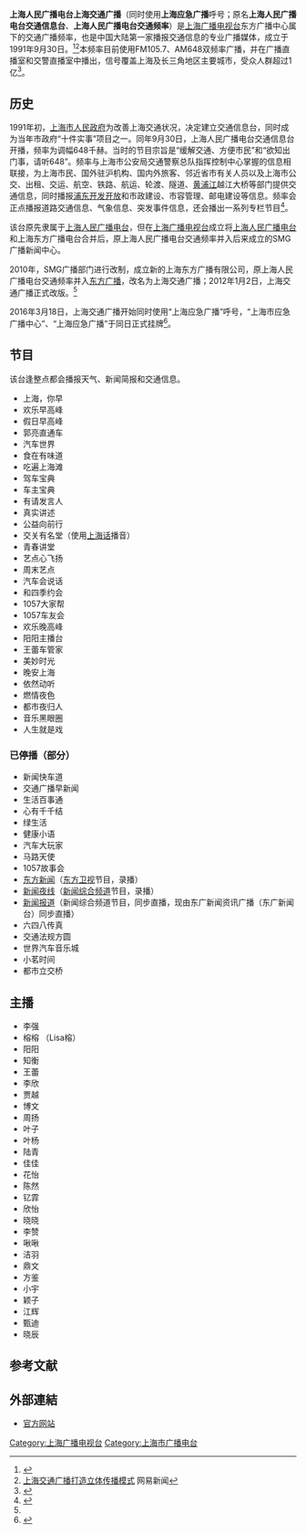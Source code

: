 {{广播电台
| 電臺名稱        = 上海交通广播<br>上海应急广播
| 電臺圖片檔案    = Shanghai Traffic Radio.jpg
| 電臺圖片尺寸    = 
| 電臺圖片名稱    = 
| 所屬國家        = {{CHNML}}
| 總部所在        = {{CHN}}[[上海市|上海市]][[虹桥路|虹桥路]]1376号7层
| 播放地區        = [[上海市|上海市]]及周边地区
| 開播日期      = 1991年9月30日
| 类型        = [[交通|交通]]
| 主要语言        = [[普通话|普通话]]（为主）、[[上海话|上海话]]
| 擁有者          = [[上海广播电视台|上海广播电视台]]东方广播中心
| 前電臺名稱      = 上海人民广播电台交通信息台、上海人民广播电台交通频率
| 被取代名稱      = 上海交通广播
| 電臺口號        = 最懂你的心
| 電臺官方網站    = http://www.fm1057.cn/
| 無線廣播收聽地區01= 上海市及周边地区
| 無線廣播頻道數01= FM105.7、AM648
| 數位電視供應商01= 上海[[东方有线|东方有线]]
| 數位電視頻道數01= 上海交通广播
| 線上收聽網站01  = 官方网站
| 線上收聽網址01  = 见“電臺官方網站”一栏
| 線上收聽網站02 = 看看新闻网
| 線上收聽網址02  = [http://live.kankanews.com/huikan/ 免费收听]
}}
'''上海人民广播电台上海交通广播'''（同时使用'''上海应急广播'''呼号；原名'''上海人民广播电台交通信息台'''、'''上海人民广播电台交通频率'''）是[[上海广播电视台|上海广播电视台]]东方广播中心属下的交通广播频率，也是中国大陆第一家播报交通信息的专业广播媒体，成立于1991年9月30日。<ref name="简介">{{Cite web|title=关于频率|url=http://www.fm1057.cn/about/|accessdate=2019-09-15|work=上海交通广播|archive-url=https://web.archive.org/web/20190426100842/http://www.fm1057.cn/about/|archive-date=2019-04-26|dead-url=yes}}</ref><ref>[http://news.163.com/11/1014/05/7GA7V5UU00014AEE.html 上海交通广播打造立体传播模式] {{Wayback|url=http://news.163.com/11/1014/05/7GA7V5UU00014AEE.html |date=20180224052718 }}网易新闻</ref>本频率目前使用FM105.7、AM648双频率广播，并在广播直播室和交警直播室中播出，信号覆盖上海及长三角地区主要城市，受众人群超过1亿<ref>{{cite web|url=https://www.smg.cn/review/channel/channel_20/index.html|title=频率介绍|publisher=上海广播电视台网站|accessdate=2018-02-23|archive-url=https://web.archive.org/web/20180223232229/https://www.smg.cn/review/channel/channel_20/index.html|archive-date=2018-02-23|dead-url=yes}}</ref>。

==历史==
1991年初，[[上海市人民政府|上海市人民政府]]为改善上海交通状况，决定建立交通信息台，同时成为当年市政府“十件实事”项目之一。同年9月30日，上海人民广播电台交通信息台开播，频率为调幅648千赫。当时的节目宗旨是“缓解交通、方便市民”和“欲知出门事，请听648”。频率与上海市公安局交通警察总队指挥控制中心掌握的信息相联接，为上海市民、国外驻沪机构、国内外旅客、邻近省市有关人员以及上海市公交、出租、交运、航空、铁路、航运、轮渡、隧道、[[黄浦江|黄浦江]]越江大桥等部门提供交通信息，同时播报[[浦东开发开放|浦东开发开放]]和市政建设、市容管理、邮电建设等信息。频率会正点播报道路交通信息、气象信息、突发事件信息，还会播出一系列专栏节目<ref>{{cite web|url=http://www.shtong.gov.cn/Newsite/node2/node2245/node4510/node10338/node10420/node63811/userobject1ai12200.html|title=上海广播电视志→第二编广播节目→第三章上海人民广播电台节目→第四节 交通节目|publisher=上海市地方志办公室|accessdate=2018年1月11日|archive-date=2016年4月27日|archive-url=https://web.archive.org/web/20160427213127/http://www.shtong.gov.cn/Newsite/node2/node2245/node4510/node10338/node10420/node63811/userobject1ai12200.html}}</ref>。

该台原先隶属于[[上海人民广播电台|上海人民广播电台]]，但在[[上海广播电视台|上海广播电视台]]成立将[[上海人民广播电台|上海人民广播电台]]和上海东方广播电台合并后，原上海人民广播电台交通频率并入后来成立的SMG广播新闻中心。

2010年，SMG广播部门进行改制，成立新的上海东方广播有限公司，原上海人民广播电台交通频率并入[[东方广播|东方广播]]，改名为上海交通广播；2012年1月2日，上海交通广播正式改版。<ref name="简介"/>

2016年3月18日，上海交通广播开始同时使用“上海应急广播”呼号，“上海市应急广播中心”、“上海应急广播”于同日正式挂牌<ref>{{cite web|url=http://www.shanghai.gov.cn/shanghai/node2314/node2319/n31973/n31991/u21ai1115010.shtml|title=上海应急广播中心、上海应急广播今天正式挂牌|publisher=上海应急|accessdate=2018年1月11日|archive-date=2019年5月11日|archive-url=https://web.archive.org/web/20190511063437/http://www.shanghai.gov.cn/shanghai/node2314/node2319/n31973/n31991/u21ai1115010.shtml}}</ref>。

==节目==
该台逢整点都会播报天气、新闻简报和交通信息。
*上海，你早
*欢乐早高峰
*假日早高峰
*郭亮直通车
*汽车世界
*食在有味道
*吃遍上海滩
*驾车宝典 
*车主宝典
*有请发言人
*真实讲述
*公益向前行
*交关有名堂（使用[[上海话|上海话]]播音）
*青春讲堂
*艺点心飞扬
*周末艺点
*汽车会说话
*和四季约会
*1057大家帮
*1057车友会
*欢乐晚高峰
*阳阳主播台
*王蕾车管家
*美妙时光
*晚安上海
*依然动听
*燃情夜色
*都市夜归人
*音乐黑眼圈
*人生就是戏
===已停播（部分）===
*新闻快车道
*交通广播早新闻
*生活百事通
*心有千千结
*绿生活
*健康小语
*汽车大玩家
*马路天使
*1057故事会
*[[东方新闻|东方新闻]]（[[东方卫视|东方卫视]]节目，录播）
*[[新闻夜线|新闻夜线]]（[[上海广播电视台新闻综合频道|新闻综合频道]]节目，录播）
*[[新闻报道_(上海电视台)|新闻报道]]（新闻综合频道节目，同步直播，现由东广新闻资讯广播（东广新闻台）同步直播）
*六四八传真
*交通法规方圆
*世界汽车音乐城
*小茗时间
*都市立交桥

==主播==
*李强
*榕榕 （Lisa榕）
*阳阳
*知衡
*王蕾
*李欣
*贾越
*博文
*周扬
*叶子
*叶杨
*陆青
*佳佳
*花怡
*陈然
*钇霏
*欣怡
*晓晓
*李赞
*啾啾
*洁羽
*鼎文
*方鉴
*小宇
*颖子
*江辉
*甄迪
*晓辰

==参考文献==
{{Reflist}}
==外部連結==
*[https://web.archive.org/web/20140626021115/http://www.fm1057.cn/ 官方网站]

{{上海廣播電視台}}

[[Category:上海广播电视台|Category:上海广播电视台]]
[[Category:上海市广播电台|Category:上海市广播电台]]